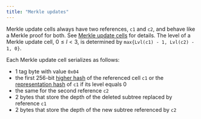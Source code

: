 ```yaml
---
title: "Merkle updates"
---
```


Merkle update cells always have two references, `c1` and `c2`, and behave like a Merkle proof for both. See [Merkle update cells](../../ton/cells/merkle-update-cells)
for details. The level of a Merkle update cell, $0 \le l < 3$, is determined by `max{Lvl(c1) - 1, Lvl(c2) - 1, 0}`.

Each Merkle update cell serializes as follows:

- 1 tag byte with value `0x04`
- the first 256-bit [higher hash](../hashes) of the referenced cell `c1` or the [representation hash](./cells#standard-cell-representation-and-its-hash) of `c1` if its level equals 0
- the same for the second reference `c2`
- 2 bytes that store the depth of the deleted subtree replaced by reference `c1`
- 2 bytes that store the depth of the new subtree referenced by `c2`
